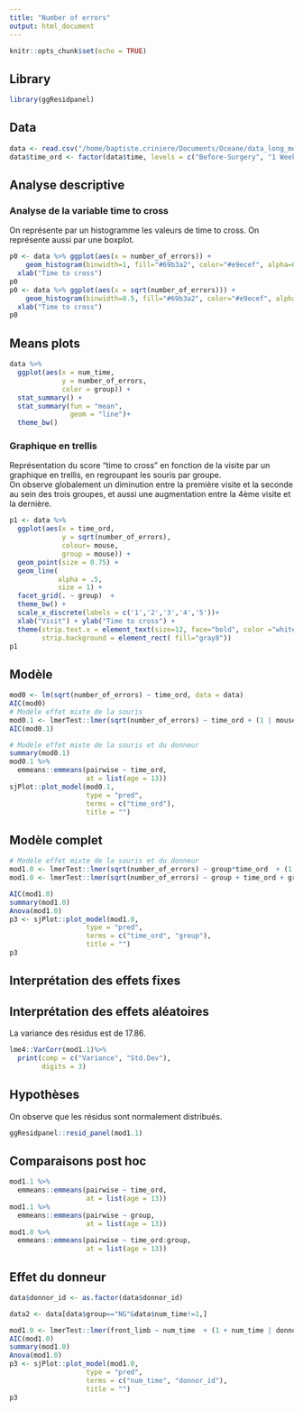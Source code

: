 ```yaml
---
title: "Number of errors"
output: html_document
---
```


```r
knitr::opts_chunk$set(echo = TRUE)
```

## Library
```r
library(ggResidpanel)
```

## Data

```r
data <- read.csv("/home/baptiste.criniere/Documents/Oceane/data_long_mean.csv")
data$time_ord <- factor(data$time, levels = c("Before-Surgery", "1 Week", "1 Month", "2 Months", "3 Months"))
```

## Analyse descriptive
### Analyse de la variable time to cross

On représente par un histogramme les valeurs de time to cross. On représente aussi par une boxplot.
```r
p0 <- data %>% ggplot(aes(x = number_of_errors)) +
    geom_histogram(binwidth=1, fill="#69b3a2", color="#e9ecef", alpha=0.9) +
  xlab("Time to cross")
p0
p0 <- data %>% ggplot(aes(x = sqrt(number_of_errors))) +
    geom_histogram(binwidth=0.5, fill="#69b3a2", color="#e9ecef", alpha=0.9) +
  xlab("Time to cross")
p0
```
## Means plots
```r
data %>% 
  ggplot(aes(x = num_time,
             y = number_of_errors,
             color = group)) +
  stat_summary() +                      
  stat_summary(fun = "mean",            
               geom = "line")+
  theme_bw()
```


### Graphique en trellis
Représentation du score "time to cross" en fonction de la visite par un graphique en trellis, en regroupant les souris par groupe.
\
On observe globalement un diminution entre la première visite et la seconde au sein des trois groupes, et aussi une augmentation entre la 4ème visite et la dernière.
```r
p1 <- data %>% 
  ggplot(aes(x = time_ord,
             y = sqrt(number_of_errors),
             colour= mouse,
             group = mouse)) +
  geom_point(size = 0.75) +
  geom_line(
            alpha = .5,
            size = 1) +
  facet_grid(. ~ group)  +
  theme_bw() +
  scale_x_discrete(labels = c('1','2','3','4','5'))+
  xlab("Visit") + ylab("Time to cross") +
  theme(strip.text.x = element_text(size=12, face="bold", color ="white"),
        strip.background = element_rect( fill="gray8"))
p1
```



## Modèle

```r
mod0 <- lm(sqrt(number_of_errors) ~ time_ord, data = data)
AIC(mod0)
# Modèle effet mixte de la souris
mod0.1 <- lmerTest::lmer(sqrt(number_of_errors) ~ time_ord + (1 | mouse), data = data)
AIC(mod0.1)

# Modèle effet mixte de la souris et du donneur
summary(mod0.1)
mod0.1 %>% 
  emmeans::emmeans(pairwise ~ time_ord,
                   at = list(age = 13))
sjPlot::plot_model(mod0.1,
                   type = "pred",
                   terms = c("time_ord"),
                   title = "")
```
## Modèle complet
```r
# Modèle effet mixte de la souris et du donneur
mod1.0 <- lmerTest::lmer(sqrt(number_of_errors) ~ group*time_ord  + (1 | mouse), data = data)
mod1.0 <- lmerTest::lmer(sqrt(number_of_errors) ~ group + time_ord + group:time_ord  + (1  | mouse), data = data)

AIC(mod1.0)
summary(mod1.0)
Anova(mod1.0)
p3 <- sjPlot::plot_model(mod1.0,
                   type = "pred",
                   terms = c("time_ord", "group"),
                   title = "")
p3
```

## Interprétation des effets fixes
## Interprétation des effets aléatoires
La variance des résidus est de 17.86.\

```r
lme4::VarCorr(mod1.1)%>% 
  print(comp = c("Variance", "Std.Dev"),
        digits = 3)
```

## Hypothèses
On observe que les résidus sont normalement distribués.
```r
ggResidpanel::resid_panel(mod1.1)
```

## Comparaisons post hoc
```r
mod1.1 %>% 
  emmeans::emmeans(pairwise ~ time_ord,
                   at = list(age = 13))
mod1.1 %>% 
  emmeans::emmeans(pairwise ~ group,
                   at = list(age = 13))
mod1.0 %>% 
  emmeans::emmeans(pairwise ~ time_ord:group,
                   at = list(age = 13))
```


## Effet du donneur
```r
data$donnor_id <- as.factor(data$donnor_id)

data2 <- data[data$group=="NG"&data$num_time!=1,]

mod1.0 <- lmerTest::lmer(front_limb ~ num_time  + (1 + num_time | donnor_id/mouse), data = data)
AIC(mod1.0)
summary(mod1.0)
Anova(mod1.0)
p3 <- sjPlot::plot_model(mod1.0,
                   type = "pred",
                   terms = c("num_time", "donnor_id"),
                   title = "")
p3

```

